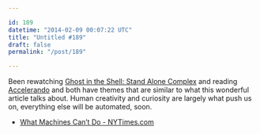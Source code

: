 ```yaml
---

id: 189
datetime: "2014-02-09 00:07:22 UTC"
title: "Untitled #189"
draft: false
permalink: "/post/189"

---
```


Been rewatching [Ghost in the Shell: Stand Alone Complex](https://en.wikipedia.org/wiki/Ghost_in_the_Shell:_Stand_Alone_Complex) and reading [Accelerando](https://en.wikipedia.org/wiki/Accelerando_(novel)) and both have themes that are similar to what this wonderful article talks about. Human creativity and curiosity are largely what push us on, everything else will be automated, soon. 

 
 * [What Machines Can’t Do - NYTimes.com](http://www.nytimes.com/2014/02/04/opinion/brooks-what-machines-cant-do.html?_r=0)



